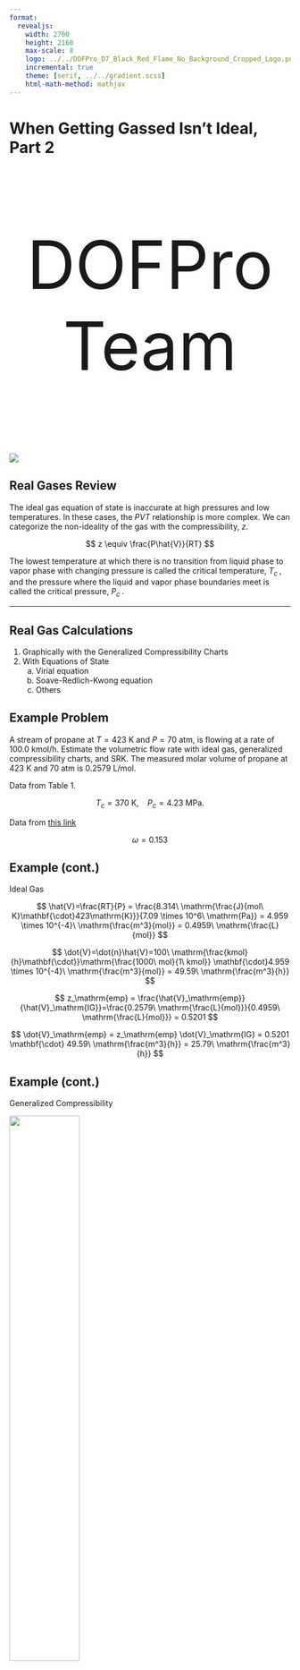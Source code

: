 ---
format:
  revealjs:
    width: 2700
    height: 2160
    max-scale: 8
    logo: ../../DOFPro_D7_Black_Red_Flame_No_Background_Cropped_Logo.png
    incremental: true
    theme: [serif, ../../gradient.scss]
    html-math-method: mathjax
---

# When Getting Gassed Isn’t Ideal, Part 2

::: {style="text-align: center; font-size: 120px;"}
DOFPro Team
:::

![](../../DOFPro_D7_Black_Red_Flame_No_Background_Cropped.png){.absolute left="22%" top="-55%"}


## Real Gases Review

The ideal gas equation of state is inaccurate at high pressures and
low temperatures. In these cases, the $PVT$ relationship is more
complex. We can categorize the non-ideality of the gas with the
compressibility, $z$.

$$
z \equiv \frac{P\hat{V}}{RT}
$$

The lowest temperature at which there is no transition from liquid
phase to vapor phase with changing pressure is called the critical
temperature, $T_{c\ }$, and the pressure where the liquid and vapor phase
boundaries meet is called the critical pressure, $P_{c\ }$.

---

## Real Gas Calculations

1. Graphically with the Generalized Compressibility Charts
2. With Equations of State
   a. Virial equation
   b. Soave-Redlich-Kwong equation
   c. Others


## Example Problem

A stream of propane at $T = 423\ \mathrm{K}$ and $P = 70\ \mathrm{atm}$, is flowing at a
rate of $100.0\ \mathrm{kmol/h}$. Estimate the volumetric flow rate with ideal
gas, generalized compressibility charts, and SRK. The measured molar volume of
propane at $423\ \mathrm{K}$ and $70\ \mathrm{atm}$ is $0.2579\ \mathrm{L/mol}$.

Data from Table 1.

$$
T_c = 370\ \mathrm{K},\ \ \ \ P_c = 4.23\ \mathrm{MPa}.
$$

Data from [this link](https://www.kaylaiacovino.com/Petrology_Tools/Critical_Constants_and_Acentric_Factors.htm)

$$
\omega = 0.153
$$

## Example (cont.)

Ideal Gas

$$
\hat{V}=\frac{RT}{P} = \frac{8.314\ \mathrm{\frac{J}{mol\ K}\mathbf{\cdot}423\mathrm{K}}}{7.09 \times 10^6\ \mathrm{Pa}} = 4.959 \times 10^{-4}\ \mathrm{\frac{m^3}{mol}} = 0.4959\ \mathrm{\frac{L}{mol}}
$$

$$
\dot{V}=\dot{n}\hat{V}=100\ \mathrm{\frac{kmol}{h}\mathbf{\cdot}}\mathrm{\frac{1000\ mol}{1\ kmol}} \mathbf{\cdot}4.959 \times 10^{-4}\ \mathrm{\frac{m^3}{mol}} = 49.59\ \mathrm{\frac{m^3}{h}}
$$

$$
z_\mathrm{emp} = \frac{\hat{V}_\mathrm{emp}}{\hat{V}_\mathrm{IG}}=\frac{0.2579\ \mathrm{\frac{L}{mol}}}{0.4959\ \mathrm{\frac{L}{mol}}} = 0.5201
$$

$$
\dot{V}_\mathrm{emp} = z_\mathrm{emp} \dot{V}_\mathrm{IG} = 0.5201 \mathbf{\cdot} 49.59\ \mathrm{\frac{m^3}{h}} = 25.79\ \mathrm{\frac{m^3}{h}}
$$

## Example (cont.)

Generalized Compressibility

![](GenCompChart.png){.absolute bottom=10% right=5% width=50%}
$$
P_r = \frac{P}{P_c}=\frac{70}{41.7} = 1.677
$$

$$
T_r = \frac{T}{T_c}=\frac{423}{370} = 1.143
$$

$z = 0.5139$

$$
\dot{V}_\mathrm{GC} = z_\mathrm{GC} \dot{V}_\mathrm{IG} = 25.48\ \mathrm{\frac{m^3}{h}}
$$

## Example (cont.)

Soave Redlich Kwong (all SI units)

$a = 042747 \dfrac{(RT_c)^2}{P_c} = 042747 \dfrac{(8.314 \mathbf{\cdot} 370)^2}{4.23 \times 10^6} =  0.9564$

$b = 0.08664 \dfrac{RT_c}{P_c} = 0.08664 \dfrac{8.314 \mathbf{\cdot} 370}{4.23 \times 10^6} = 6.301 \times 10^{-5}$

$m = 0.48508 + 1.5517 \omega - 0.1561 \omega^2 = 0.7188$

$\alpha = [1+m(1-\sqrt{T_r})]^2 = [1+0.7188(1-\sqrt{370})]^2  = 0.9030$

## Example (cont.)

Soave Redlich Kwong (all SI units)

$$
P = \frac{RT}{\hat{V} - b} - \frac{\alpha a}{\hat{V}(\hat{V}+b)} \implies f(\hat{V}) = P - \frac{RT}{\hat{V} - b} + \frac{\alpha a}{\hat{V}(\hat{V}+b)}
$$

Set to 0 with Goal Seek

$\implies \hat{V} = 2.878 \times 10^{-4}\ \mathrm{\frac{m^3}{mol}}$

$z_\mathrm{SRK} = 0.5804$

$\dot{V}_\mathrm{SRK} = 28.78\ \mathrm{\frac{m^3}{h}}$

![](RealGasSummary.png){.absolute top=80% right=0% width=60%}

## Example Spreadsheet

![](RealGasSpreadsheet.png)

## The Takeaways

1. Real gases are characterized by at least two experimental parameters, $P_c$ and $T_c$.
2. When a third parameter is needed for greater accuracy, the acentric factor, $\omega$, is used.
3. Real-gas properties can be characterized graphically with the generalized compressibility charts.
4. Real-gas properties can also be characterized by equations of state, such as the virial equation and the Soave-Redlich-Kwong equation.

#

::: {.centered}
 </br></br></br></br></br>**Thanks for watching!** </br> The previous in the series video is the link in the upper left. The next video in the series is the link the upper right. To learn more about Chemical and Thermal Processes, visit the website linked in the description.
:::

![](../../DOFPro_D7_Black_Red_Flame_No_Background_Cropped.png){.absolute left="20%" top="100%"}